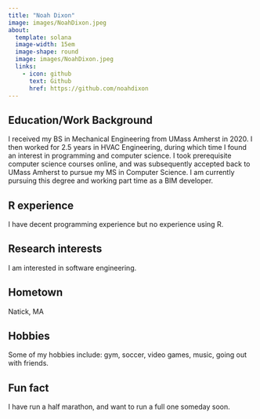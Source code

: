 ```yaml
---
title: "Noah Dixon"
image: images/NoahDixon.jpeg
about:
  template: solana
  image-width: 15em
  image-shape: round
  image: images/NoahDixon.jpeg
  links:
    - icon: github
      text: Github
      href: https://github.com/noahdixon
---
```


## Education/Work Background
I received my BS in Mechanical Engineering from UMass Amherst in 2020. I then worked for 2.5 years in HVAC Engineering, during which time I found an interest in programming and computer science. I took prerequisite computer science courses online, and was subsequently accepted back to UMass Amherst to pursue my MS in Computer Science. I am currently pursuing this degree and working part time as a BIM developer.

## R experience
I have decent programming experience but no experience using R. 

## Research interests
I am interested in software engineering.

## Hometown
Natick, MA

## Hobbies
Some of my hobbies include: gym, soccer, video games, music, going out with friends.

## Fun fact
I have run a half marathon, and want to run a full one someday soon.
